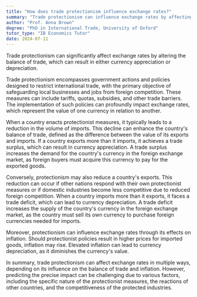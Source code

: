 ```yaml
---
title: "How does trade protectionism influence exchange rates?"
summary: "Trade protectionism can influence exchange rates by affecting the balance of trade, leading to currency appreciation or depreciation."
author: "Prof. Anna Brown"
degree: "PhD in International Trade, University of Oxford"
tutor_type: "IB Economics Tutor"
date: 2024-07-11
---
```


Trade protectionism can significantly affect exchange rates by altering the balance of trade, which can result in either currency appreciation or depreciation.

Trade protectionism encompasses government actions and policies designed to restrict international trade, with the primary objective of safeguarding local businesses and jobs from foreign competition. These measures can include tariffs, quotas, subsidies, and other trade barriers. The implementation of such policies can profoundly impact exchange rates, which represent the value of one currency in relation to another.

When a country enacts protectionist measures, it typically leads to a reduction in the volume of imports. This decline can enhance the country's balance of trade, defined as the difference between the value of its exports and imports. If a country exports more than it imports, it achieves a trade surplus, which can result in currency appreciation. A trade surplus increases the demand for the country's currency in the foreign exchange market, as foreign buyers must acquire this currency to pay for the exported goods.

Conversely, protectionism may also reduce a country's exports. This reduction can occur if other nations respond with their own protectionist measures or if domestic industries become less competitive due to reduced foreign competition. When a country imports more than it exports, it faces a trade deficit, which can lead to currency depreciation. A trade deficit increases the supply of the country's currency in the foreign exchange market, as the country must sell its own currency to purchase foreign currencies needed for imports.

Moreover, protectionism can influence exchange rates through its effects on inflation. Should protectionist policies result in higher prices for imported goods, inflation may rise. Elevated inflation can lead to currency depreciation, as it diminishes the currency's value.

In summary, trade protectionism can affect exchange rates in multiple ways, depending on its influence on the balance of trade and inflation. However, predicting the precise impact can be challenging due to various factors, including the specific nature of the protectionist measures, the reactions of other countries, and the competitiveness of the protected industries.
    